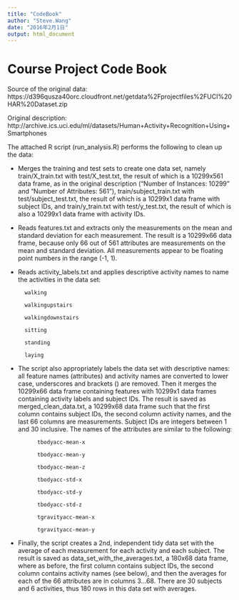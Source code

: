 ```yaml
---
title: "CodeBook"
author: "Steve.Wang"
date: "2016年2月1日"
output: html_document
---
```


# Course Project Code Book

Source of the original data: https://d396qusza40orc.cloudfront.net/getdata%2Fprojectfiles%2FUCI%20HAR%20Dataset.zip

Original description: http://archive.ics.uci.edu/ml/datasets/Human+Activity+Recognition+Using+Smartphones

The attached R script (run_analysis.R) performs the following to clean up the data:

* Merges the training and test sets to create one data set, namely train/X_train.txt with test/X_test.txt, the result of which is a 10299x561 data frame, as in the original description ("Number of Instances: 10299" and "Number of Attributes: 561"), train/subject_train.txt with test/subject_test.txt, the result of which is a 10299x1 data frame with subject IDs, and train/y_train.txt with test/y_test.txt, the result of which is also a 10299x1 data frame with activity IDs.

* Reads features.txt and extracts only the measurements on the mean and standard deviation for each measurement. The result is a 10299x66 data frame, because only 66 out of 561 attributes are measurements on the mean and standard deviation. All measurements appear to be floating point numbers in the range (-1, 1).

* Reads activity_labels.txt and applies descriptive activity names to name the activities in the data set:

        walking

        walkingupstairs

        walkingdownstairs

        sitting

        standing

        laying

* The script also appropriately labels the data set with descriptive names: all feature names (attributes) and activity names are converted to lower case, underscores and brackets () are removed. Then it merges the 10299x66 data frame containing features with 10299x1 data frames containing activity labels and subject IDs. The result is saved as merged_clean_data.txt, a 10299x68 data frame such that the first column contains subject IDs, the second column activity names, and the last 66 columns are measurements. Subject IDs are integers between 1 and 30 inclusive. The names of the attributes are similar to the following:

            tbodyacc-mean-x 

            tbodyacc-mean-y 

            tbodyacc-mean-z 

            tbodyacc-std-x 

            tbodyacc-std-y 
 
            tbodyacc-std-z 

            tgravityacc-mean-x 

            tgravityacc-mean-y

* Finally, the script creates a 2nd, independent tidy data set with the average of each measurement for each activity and each subject. The result is saved as data_set_with_the_averages.txt, a 180x68 data frame, where as before, the first column contains subject IDs, the second column contains activity names (see below), and then the averages for each of the 66 attributes are in columns 3...68. There are 30 subjects and 6 activities, thus 180 rows in this data set with averages.